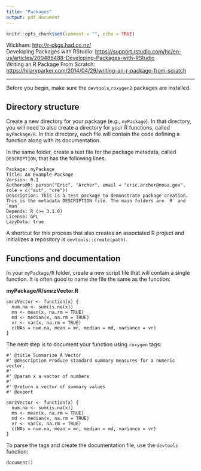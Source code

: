 ```yaml
---
title: "Packages"
output: pdf_document
---
```

```r
knitr::opts_chunk$set(comment = "", echo = TRUE)
```

Wickham: [http://r-pkgs.had.co.nz/](http://r-pkgs.had.co.nz/)  
Developing Packages with RStudio: [https://support.rstudio.com/hc/en-us/articles/200486488-Developing-Packages-with-RStudio](https://support.rstudio.com/hc/en-us/articles/200486488-Developing-Packages-with-RStudio)  
Writing an R Package From Scratch: [https://hilaryparker.com/2014/04/29/writing-an-r-package-from-scratch](https://hilaryparker.com/2014/04/29/writing-an-r-package-from-scratch) 

***

Before you begin, make sure the `devtools`,`roxygen2` packages are installed. 

## Directory structure

Create a new directory for your package (e.g., `myPackage`). In that directory, you will need to also create a directory for your R functions, called `myPackage/R`. In this directory, each file will contain the code defining a function along with its documentation.

In the same folder, create a text file for the package metadata, called `DESCRIPTION`, that has the following lines:

```{}
Package: myPackage
Title: An Example Package
Version: 0.1
Authors@R: person("Eric", "Archer", email = "eric.archer@noaa.gov", role = c("aut", "cre"))
Description: This is a test package to demonstrate package creation. This is the metadata DESCRIPTION file. The main folders are `R` and `man`
Depends: R (>= 3.1.0)
License: GPL
LazyData: true
```

A shortcut for this process that also creates an associated R project and initializes a repository is `devtools::create(path)`.  

## Functions and documentation

In your `myPackage/R` folder, create a new script file that will contain a single function. It is often good to name the file the same as the function:

__myPackage/R/smrzVector.R__
```{}
smrzVector <- function(x) {
  num.na <- sum(is.na(x))
  mn <- mean(x, na.rm = TRUE)
  md <- median(x, na.rm = TRUE)
  vr <- var(x, na.rm = TRUE)
  c(NAs = num.na, mean = mn, median = md, variance = vr)
}
```

The next step is to document your function using `roxygen` tags:

```{}
#' @title Summarize A Vector
#' @description Produce standard summary measures for a numeric vector.
#' 
#' @param x a vector of numbers
#' 
#' @return a vector of summary values
#' @export

smrzVector <- function(x) {
  num.na <- sum(is.na(x))
  mn <- mean(x, na.rm = TRUE)
  md <- median(x, na.rm = TRUE)
  vr <- var(x, na.rm = TRUE)
  c(NAs = num.na, mean = mn, median = md, variance = vr)
}
```

To parse the tags and create the documentation file, use the `devtools` function:
```{}
document()
```

